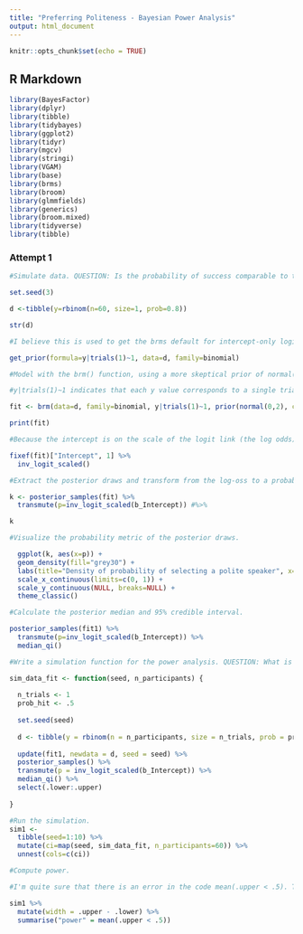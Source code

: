 ```yaml
---
title: "Preferring Politeness - Bayesian Power Analysis"
output: html_document
---
```


```r
knitr::opts_chunk$set(echo = TRUE)
```

## R Markdown

```r
library(BayesFactor)
library(dplyr)
library(tibble)
library(tidybayes)
library(ggplot2)
library(tidyr)
library(mgcv)
library(stringi)
library(VGAM)
library(base)
library(brms)
library(broom)
library(glmmfields)
library(generics)
library(broom.mixed)
library(tidyverse)
library(tibble)
```

### Attempt 1

```r
#Simulate data. QUESTION: Is the probability of success comparable to the frequentist effect size? Is this the value that we vary to calculate power?

set.seed(3)

d <-tibble(y=rbinom(n=60, size=1, prob=0.8))

str(d)
```

```r
#I believe this is used to get the brms default for intercept-only logistic regression model, but I do not understand the output.

get_prior(formula=y|trials(1)~1, data=d, family=binomial)
```

```r
#Model with the brm() function, using a more skeptical prior of normal(0, 2).

#y|trials(1)~1 indicates that each y value corresponds to a single trial, which itself corresponds to n=1 portion of the statistical formula.

fit <- brm(data=d, family=binomial, y|trials(1)~1, prior(normal(0,2), class=Intercept), seed=3)
```

```r
print(fit)
```

```r
#Because the intercept is on the scale of the logit link (the log odds), we can transform it with the brms::inv_logit_scaled() function.

fixef(fit)["Intercept", 1] %>% 
  inv_logit_scaled()
```

```r
#Extract the posterior draws and transform from the log-oss to a probability metric.

k <- posterior_samples(fit) %>% 
  transmute(p=inv_logit_scaled(b_Intercept)) #%>% 

k
```
```r
#Visualize the probability metric of the posterior draws.

  ggplot(k, aes(x=p)) +
  geom_density(fill="grey30") +
  labs(title="Density of probability of selecting a polite speaker", x="Probability of selecting a polite speaker") +
  scale_x_continuous(limits=c(0, 1)) +
  scale_y_continuous(NULL, breaks=NULL) +
  theme_classic()
```

```r
#Calculate the posterior median and 95% credible interval.

posterior_samples(fit1) %>% 
  transmute(p=inv_logit_scaled(b_Intercept)) %>% 
  median_qi()
```

```r
#Write a simulation function for the power analysis. QUESTION: What is n_player

sim_data_fit <- function(seed, n_participants) {
  
  n_trials <- 1
  prob_hit <- .5
  
  set.seed(seed)
  
  d <- tibble(y = rbinom(n = n_participants, size = n_trials, prob = prob_hit))
  
  update(fit1, newdata = d, seed = seed) %>% 
  posterior_samples() %>% 
  transmute(p = inv_logit_scaled(b_Intercept)) %>% 
  median_qi() %>% 
  select(.lower:.upper)
  
}
```

```r
#Run the simulation.
sim1 <- 
  tibble(seed=1:10) %>% 
  mutate(ci=map(seed, sim_data_fit, n_participants=60)) %>% 
  unnest(cols=c(ci))
```

```r
#Compute power. 

#I'm quite sure that there is an error in the code mean(.upper < .5). This was the formula I found online, but I do not understand it so I'm not sure how to fix it.

sim1 %>% 
  mutate(width = .upper - .lower) %>% 
  summarise("power" = mean(.upper < .5))
```
